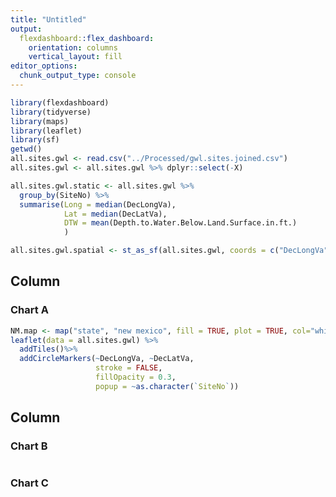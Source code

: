 ```yaml
---
title: "Untitled"
output: 
  flexdashboard::flex_dashboard:
    orientation: columns
    vertical_layout: fill
editor_options: 
  chunk_output_type: console
---
```


```r
library(flexdashboard)
library(tidyverse)
library(maps)
library(leaflet)
library(sf)
getwd()
all.sites.gwl <- read.csv("../Processed/gwl.sites.joined.csv")
all.sites.gwl <- all.sites.gwl %>% dplyr::select(-X)

all.sites.gwl.static <- all.sites.gwl %>%
  group_by(SiteNo) %>%
  summarise(Long = median(DecLongVa),
            Lat = median(DecLatVa),
            DTW = mean(Depth.to.Water.Below.Land.Surface.in.ft.)
            )

all.sites.gwl.spatial <- st_as_sf(all.sites.gwl, coords = c("DecLongVa", "DecLatVa"), crs = 4326)


```

Column {data-width=650}
-----------------------------------------------------------------------

### Chart A

```r
NM.map <- map("state", "new mexico", fill = TRUE, plot = TRUE, col="white")
leaflet(data = all.sites.gwl) %>% 
  addTiles()%>%
  addCircleMarkers(~DecLongVa, ~DecLatVa,
                   stroke = FALSE, 
                   fillOpacity = 0.3,
                   popup = ~as.character(`SiteNo`))

```

Column {data-width=350}
-----------------------------------------------------------------------

### Chart B

```r

```

### Chart C

```r

```

